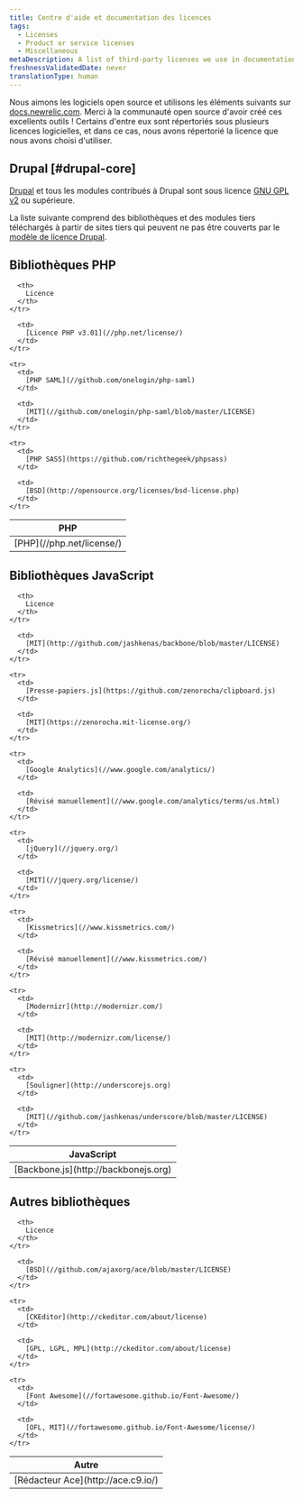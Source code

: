 ```yaml
---
title: Centre d'aide et documentation des licences
tags:
  - Licenses
  - Product or service licenses
  - Miscellaneous
metaDescription: A list of third-party licenses we use in documentation and the New Relic Help Center.
freshnessValidatedDate: never
translationType: human
---
```


Nous aimons les logiciels open source et utilisons les éléments suivants sur [docs.newrelic.com](https://docs.newrelic.com). Merci à la communauté open source d&apos;avoir créé ces excellents outils ! Certains d&apos;entre eux sont répertoriés sous plusieurs licences logicielles, et dans ce cas, nous avons répertorié la licence que nous avons choisi d&apos;utiliser.

## Drupal [#drupal-core]

[Drupal](//www.drupal.org/) et tous les modules contribués à Drupal sont sous licence [GNU GPL v2](//www.gnu.org/licenses/old-licenses/gpl-2.0.html) ou supérieure.

La liste suivante comprend des bibliothèques et des modules tiers téléchargés à partir de sites tiers qui peuvent ne pas être couverts par le [modèle de licence Drupal](//www.drupal.org/licensing/faq).

## Bibliothèques PHP

<table>
  <thead>
    <tr>
      <th width={260}>
        PHP
      </th>

      <th>
        Licence
      </th>
    </tr>
  </thead>

  <tbody>
    <tr>
      <td>
        [PHP](//php.net/license/)
      </td>

      <td>
        [Licence PHP v3.01](//php.net/license/)
      </td>
    </tr>

    <tr>
      <td>
        [PHP SAML](//github.com/onelogin/php-saml)
      </td>

      <td>
        [MIT](//github.com/onelogin/php-saml/blob/master/LICENSE)
      </td>
    </tr>

    <tr>
      <td>
        [PHP SASS](https://github.com/richthegeek/phpsass)
      </td>

      <td>
        [BSD](http://opensource.org/licenses/bsd-license.php)
      </td>
    </tr>
  </tbody>
</table>

## Bibliothèques JavaScript

<table>
  <thead>
    <tr>
      <th width={260}>
        JavaScript
      </th>

      <th>
        Licence
      </th>
    </tr>
  </thead>

  <tbody>
    <tr>
      <td>
        [Backbone.js](http://backbonejs.org)
      </td>

      <td>
        [MIT](http://github.com/jashkenas/backbone/blob/master/LICENSE)
      </td>
    </tr>

    <tr>
      <td>
        [Presse-papiers.js](https://github.com/zenorocha/clipboard.js)
      </td>

      <td>
        [MIT](https://zenorocha.mit-license.org/)
      </td>
    </tr>

    <tr>
      <td>
        [Google Analytics](//www.google.com/analytics/)
      </td>

      <td>
        [Révisé manuellement](//www.google.com/analytics/terms/us.html)
      </td>
    </tr>

    <tr>
      <td>
        [jQuery](//jquery.org/)
      </td>

      <td>
        [MIT](//jquery.org/license/)
      </td>
    </tr>

    <tr>
      <td>
        [Kissmetrics](//www.kissmetrics.com/)
      </td>

      <td>
        [Révisé manuellement](//www.kissmetrics.com/)
      </td>
    </tr>

    <tr>
      <td>
        [Modernizr](http://modernizr.com/)
      </td>

      <td>
        [MIT](http://modernizr.com/license/)
      </td>
    </tr>

    <tr>
      <td>
        [Souligner](http://underscorejs.org)
      </td>

      <td>
        [MIT](//github.com/jashkenas/underscore/blob/master/LICENSE)
      </td>
    </tr>
  </tbody>
</table>

## Autres bibliothèques

<table>
  <thead>
    <tr>
      <th width={260}>
        Autre
      </th>

      <th>
        Licence
      </th>
    </tr>
  </thead>

  <tbody>
    <tr>
      <td>
        [Rédacteur Ace](http://ace.c9.io/)
      </td>

      <td>
        [BSD](//github.com/ajaxorg/ace/blob/master/LICENSE)
      </td>
    </tr>

    <tr>
      <td>
        [CKEditor](http://ckeditor.com/about/license)
      </td>

      <td>
        [GPL, LGPL, MPL](http://ckeditor.com/about/license)
      </td>
    </tr>

    <tr>
      <td>
        [Font Awesome](//fortawesome.github.io/Font-Awesome/)
      </td>

      <td>
        [OFL, MIT](//fortawesome.github.io/Font-Awesome/license/)
      </td>
    </tr>
  </tbody>
</table>